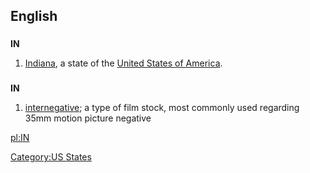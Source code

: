 {{see|in|In|-in|in-|-in-|ín|inn|INN}}

==English==

==={{Abbreviation}}===
'''IN'''

# [[Indiana]], a state of the [[United States of America]].

==={{Initialism}}===
'''IN'''

# [[internegative]]; a type of film stock, most commonly used regarding 35mm motion picture negative

[[Category:US States]]

[[pl:IN]]